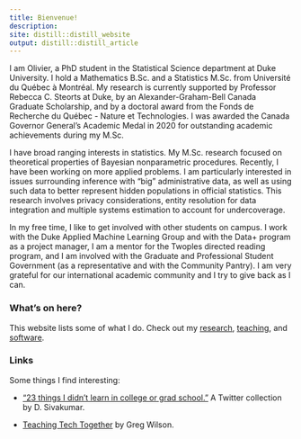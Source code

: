 ```yaml
---
title: Bienvenue!
description:
site: distill::distill_website
output: distill::distill_article
---
```



<!--<img src="media/portrait.jpg" alt="portrait" width="200" style="float:left;margin-right:20px;">-->
I am Olivier, a PhD student in the Statistical Science department at Duke University. I hold a Mathematics B.Sc. and a Statistics M.Sc. from Université du Québec à Montréal. My research is currently supported by Professor Rebecca C. Steorts at Duke, by an Alexander-Graham-Bell Canada Graduate Scholarship, and by a doctoral award from the Fonds de Recherche du Québec - Nature et Technologies. I was awarded the Canada Governor General's Academic Medal in 2020 for outstanding academic achievements during my M.Sc.

I have broad ranging interests in statistics. My M.Sc. research focused on theoretical properties of Bayesian nonparametric procedures. Recently, I have been working on more applied problems. I am particularly interested in issues surrounding inference with "big" administrative data, as well as using such data to better represent hidden populations in official statistics. This research involves privacy considerations, entity resolution for data integration and multiple systems estimation to account for undercoverage. 

In my free time, I like to get involved with other students on campus. I work with the Duke Applied Machine Learning Group and with the Data+ program as a project manager, I am a mentor for the Twoples directed reading program, and I am involved with the Graduate and Professional Student Government (as a representative and with the Community Pantry). I am very grateful for our international academic community and I try to give back as I can.

### What's on here?

This website lists some of what I do. Check out my [research](./research.html), [teaching](./teaching.html), and [software](./software.html).


### Links

Some things I find interesting:

- ["23 things I didn't learn in college or grad school."](https://twitter.com/dsivakumar/timelines/1328255107599802368) A Twitter collection by D. Sivakumar.

- [Teaching Tech Together](https://teachtogether.tech/en/index.html) by Greg Wilson.
